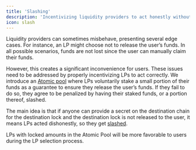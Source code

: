 ```yaml
---
title: 'Slashing'
description: 'Incentivizing liquidity providers to act honestly without creating inconveniences for users'
icon: slash
---
```


Liquidity providers can sometimes misbehave, presenting several edge cases. For instance, an LP might choose not to release the user’s funds. In all possible scenarios, funds are not lost since the user can manually claim their funds.

However, this creates a significant inconvenience for users. These issues need to be addressed by properly incentivizing LPs to act correctly. 
We introduce an [Atomic pool](/protocol-spec/atomic-pool) where LPs voluntarily stake a small portion of their funds as a guarantee to ensure they release the user’s funds. If they fail to do so, they agree to be penalized by having their staked funds, or a portion thereof, slashed. 

The main idea is that if anyone can provide a secret on the destination chain for the destination lock and the destination lock is not released to the user, it means LPs acted dishonestly, so they get [slashed](/protocol-spec/atomic-pool).

LPs with locked amounts in the Atomic Pool will be more favorable to users during the LP selection process.